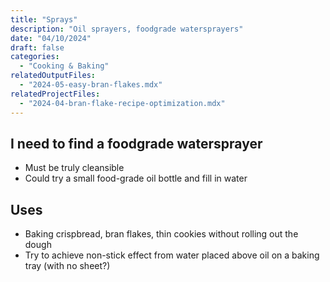 ```yaml
---
title: "Sprays"
description: "Oil sprayers, foodgrade watersprayers"
date: "04/10/2024"
draft: false
categories:
  - "Cooking & Baking"
relatedOutputFiles:
  - "2024-05-easy-bran-flakes.mdx"
relatedProjectFiles:
  - "2024-04-bran-flake-recipe-optimization.mdx"
---
```


## I need to find a foodgrade watersprayer

- Must be truly cleansible
- Could try a small food-grade oil bottle and fill in water

## Uses
- Baking crispbread, bran flakes, thin cookies without rolling out the dough
- Try to achieve non-stick effect from water placed above oil on a baking tray (with no sheet?)
